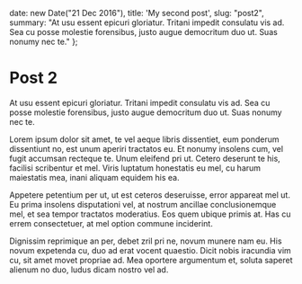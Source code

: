 
  date: new Date("21 Dec 2016"),
  title: 'My second post',
  slug: "post2",
  summary: "At usu essent epicuri gloriatur. Tritani impedit consulatu vis ad. Sea cu posse molestie forensibus, justo augue democritum duo ut. Suas nonumy nec te."
};

Post 2
=====

At usu essent epicuri gloriatur. Tritani impedit consulatu vis ad. Sea cu posse molestie forensibus, justo augue democritum duo ut. Suas nonumy nec te.

Lorem ipsum dolor sit amet, te vel aeque libris dissentiet, eum ponderum dissentiunt no, est unum aperiri tractatos eu. Et nonumy insolens cum, vel fugit accumsan recteque te. Unum eleifend pri ut. Cetero deserunt te his, facilisi scribentur et mel. Viris luptatum honestatis eu mel, cu harum maiestatis mea, inani aliquam equidem his ea.

Appetere petentium per ut, ut est ceteros deseruisse, error appareat mel ut. Eu prima insolens disputationi vel, at nostrum ancillae conclusionemque mel, et sea tempor tractatos moderatius. Eos quem ubique primis at. Has cu errem consectetuer, at mel option commune inciderint.

Dignissim reprimique an per, debet zril pri ne, novum munere nam eu. His novum expetenda cu, duo ad erat vocent quaestio. Dicit nobis iracundia vim cu, sit amet movet propriae ad. Mea oportere argumentum et, soluta saperet alienum no duo, ludus dicam nostro vel ad.


